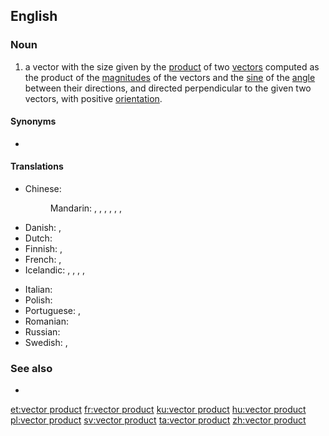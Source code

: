 ==English==
{{wikipedia}}

===Noun===
{{en-noun}}

# {{lb|en|linear algebra}} a vector with the size given by the [[product]] of two [[vector]]s computed as the product of the [[magnitude]]s of the vectors and the [[sine]] of the [[angle]] between their directions, and directed perpendicular to the given two vectors, with positive [[orientation]].

====Synonyms====
* {{l|en|cross product}}

====Translations====
{{trans-top|vector with size given by the product of two vectors}}
* Chinese:
*: Mandarin: {{t|cmn|向量積|sc=Hani}}, {{t|cmn|向量积|tr=xiàngliàngjī|sc=Hani}}, {{t|cmn|矢量積|sc=Hani}}, {{t|cmn|矢量积|tr=shǐliàngjī|sc=Hani}}, {{t+|cmn|矢積|sc=Hani}}, {{t+|cmn|矢积|tr=shǐjī|sc=Hani}}, {{t|cmn|矢值|tr=shǐzhí|sc=Hani}}
* Danish: {{t|da|vektorprodukt|n}}, {{t|da|krydsprodukt|n}}
* Dutch: {{t|nl|kruisproduct|n}}
* Finnish: {{t|fi|vektoritulo}}, {{t|fi|ristitulo}}
* French: {{t|fr|produit vectoriel|m}}, {{t|fr|produit extérieur|m}}
* Icelandic: {{t|is|krossfeldi|n}}, {{t|is|krossmargfeldi|n}}, {{t|is|vigurfeldi|n}}, {{t|is|vigurmargfeldi|n}}, {{t|is|vektormargfeldi|n}}
{{trans-mid}}
* Italian: {{t+|it|prodotto vettoriale|m}}
* Polish: {{t|pl|iloczyn wektorowy|m}}
* Portuguese: {{t|pt|[[produto]] [[vectorial]]|m}}, {{t|pt|produto externo|m}}
* Romanian: {{t|ro|produs vectorial|n}}
* Russian: {{t|ru|ве́кторное произведе́ние|n}}
* Swedish: {{t+|sv|vektorprodukt|c}}, {{t+|sv|kryssprodukt|c}}
{{trans-bottom}}

===See also===
* {{l|en|scalar product}}

[[et:vector product]]
[[fr:vector product]]
[[ku:vector product]]
[[hu:vector product]]
[[pl:vector product]]
[[sv:vector product]]
[[ta:vector product]]
[[zh:vector product]]